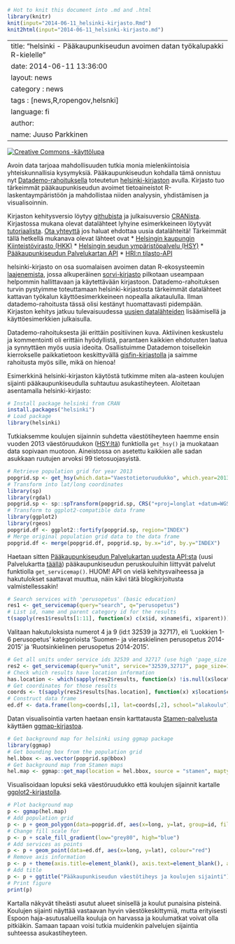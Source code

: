 ```r
# Hot to knit this document into .md and .html
library(knitr)
knit(input="2014-06-11_helsinki-kirjasto.Rmd")
knit2html(input="2014-06-11_helsinki-kirjasto.md")
```

---
title:  "helsinki - Pääkaupunkiseudun avoimen datan työkalupakki R-kielelle"
date:   2014-06-11 13:36:00
layout: news
category : news
tags : [news,R,ropengov,helsnki]
language: fi
author:
  name: Juuso Parkkinen
---

<a rel="license" href="http://creativecommons.org/licenses/by/4.0/">
<img alt="Creative Commons -käyttölupa" style="border-width:0"
src="http://i.creativecommons.org/l/by/4.0/88x31.png" /> </a>

Avoin data tarjoaa mahdollisuuden tutkia monia mielenkiintoisia yhteiskunnallisia kysymyksiä. Pääkaupunkiseudun kohdalla tämä onnistuu nyt [Datademo-rahoituksella](http://datademo.fi/) toteutetun [helsinki-kirjaston](https://github.com/rOpenGov/helsinki) avulla. Kirjasto tuo tärkeimmät pääkaupunkiseudun avoimet tietoaineistot R-laskentaympäristöön ja mahdollistaa niiden analyysin, yhdistämisen ja visualisoinnin.

Kirjaston kehitysversio löytyy [githubista](https://github.com/rOpenGov/helsinki) ja julkaisuversio [CRANista](http://cran.r-project.org/web/packages/helsinki/index.html). Kirjastossa mukana olevat datalähteet lyhyine esimerkkeineen löytyvät [tutoriaalista](https://github.com/rOpenGov/helsinki/blob/master/vignettes/helsinki_tutorial.md). [Ota yhteyttä](http://louhos.github.io/contact.html) jos haluat ehdottaa uusia datalähteitä! Tärkeimmät tällä hetkellä mukanava olevat lähteet ovat
* [Helsingin kaupungin Kiinteistövirasto (HKK)](http://ptp.hel.fi/avoindata/)
* [Helsingin seudun ympäristöpalvelu (HSY)](http://www.hsy.fi/seututieto/kaupunki/paikkatiedot/Sivut/Avoindata.aspx)
* [Pääkaupunkiseudun Palvelukartan API](http://api.hel.fi/servicemap/v1/)
* [HRI:n tilasto-API](http://dev.hel.fi/stats/)

helsinki-kirjasto on osa suomalaisen avoimen datan R-ekosysteemin [laajenemista](http://louhos.github.io/news/2014/06/07/uusiblogi/), jossa alkuperäinen [sorvi-kirjasto](http://louhos.github.io/sorvi/) pilkotaan useampaan helpommin hallittavaan ja käytettävään kirjastoon. Datademo-rahoituksen turvin pystyimme toteuttamaan helsinki-kirjastosta tärkeimmät datalähteet kattavan työkalun käyttöesimerkkeineen nopealla aikataululla. Ilman datademo-rahoitusta tässä olisi kestänyt huomattavasti pidempään. Kirjaston kehitys jatkuu tulevaisuudessa [uusien datalähteiden](https://github.com/rOpenGov/helsinki/blob/master/vignettes/todo-datasets.md) lisäämisellä ja käyttöesimerkkien julkaisulla.

Datademo-rahoituksesta jäi erittäin positiivinen kuva. Aktiivinen keskustelu ja kommentointi oli erittäin hyödyllistä, parantaen kaikkien ehdotusten laatua ja synnyttäen myös uusia ideoita. Osallistuimme Datademon toisellekin kierrokselle paikkatietoon keskittyvällä [gisfin-kirjastolla](https://github.com/ropengov/gisfin) ja saimme rahoitusta myös sille, mikä on hienoa!

Esimerkkinä helsinki-kirjaston käytöstä tutkimme miten ala-asteen koulujen sijainti pääkaupunkiseudulla suhtautuu asukastiheyteen. Aloitetaan asentamalla helsinki-kirjasto:

```r
# Install package helsinki from CRAN
install.packages("helsinki")
# Load package
library(helsinki)
```


Tutkiaksemme koulujen sijainnin suhdetta väestötiheyteen haemme ensin vuoden 2013 väestöruudukon ([HSY:ltä](http://www.hsy.fi/seututieto/kaupunki/paikkatiedot/Sivut/Avoindata.aspx)) funktiolla `get_hsy()` ja muokataan data sopivaan muotoon. Aineistossa on asetettu kaikkien alle sadan asukkaan ruutujen arvoksi 99 tietosuojasyistä.

```r
# Retrieve population grid for year 2013
popgrid.sp <- get_hsy(which.data="Vaestotietoruudukko", which.year=2013)
# Transform into lat/long coordinates
library(sp)
library(rgdal)
popgrid.sp <- sp::spTransform(popgrid.sp, CRS("+proj=longlat +datum=WGS84"))
# Transform to ggplot2-compatible data frame
library(ggplot2)
library(rgeos)
popgrid.df <- ggplot2::fortify(popgrid.sp, region="INDEX")
# Merge original population grid data to the data frame
popgrid.df <- merge(popgrid.df, popgrid.sp, by.x="id", by.y="INDEX")
```

Haetaan sitten [Pääkaupunkiseudun Palvelukartan uudesta API:sta](http://api.hel.fi/servicemap/v1/) (uusi Palvelukartta [täällä](http://dev.hel.fi/servicemap/)) pääkaupunkiseudun peruskouluihin liittyvät palvelut funktiolla `get_servicemap()`. HUOM! API on vielä kehitysvaiheessa ja hakutulokset saattavat muuttua, näin kävi tätä blogikirjoitusta valmistellessakin!

```r
# Search services with 'perusopetus' (basic education)
res1 <- get_servicemap(query="search", q="perusopetus")
# List id, name and parent category id for the results
t(sapply(res1$results[1:11], function(x) c(x$id, x$name$fi, x$parent)))
```

Valitaan hakutuloksista numerot 4 ja 9 (id:t 32539 ja 32717), eli 'Luokkien 1-6 perusopetus' kategorioista 'Suomen- ja vieraskielinen perusopetus 2014-2015' ja 'Ruotsinkielinen perusopetus 2014-2015'.

```r
# Get all units under service ids 32539 and 32717 (use high 'page_size' to retrieve all results at once)
res2 <- get_servicemap(query="unit", service="32539,32717", page_size=1000)
# Check which results have location information
has.location <- which(sapply(res2$results, function(x) !is.null(x$location)))
# Get coordinates for those results
coords <- t(sapply(res2$results[has.location], function(x) x$location$coordinates))
# Construct data frame
ed.df <- data.frame(long=coords[,1], lat=coords[,2], school="alakoulu")
```

Datan visualisointia varten haetaan ensin karttatausta [Stamen-palvelusta](http://maps.stamen.com/) käyttäen [ggmap-kirjastoa](https://sites.google.com/site/davidkahle/ggmap). 

```r
# Get background map for helsinki using ggmap package
library(ggmap)
# Get bounding box from the population grid
hel.bbox <- as.vector(popgrid.sp@bbox)
# Get background map from Stamen maps
hel.map <- ggmap::get_map(location = hel.bbox, source = "stamen", maptype="toner", crop=TRUE)
```

Visualisoidaan lopuksi sekä väestöruudukko että koulujen sijainnit kartalle [ggplot2-kirjastolla](http://ggplot2.org/).

```r
# Plot background map
p <- ggmap(hel.map)
# Add population grid
p <- p + geom_polygon(data=popgrid.df, aes(x=long, y=lat, group=id, fill=ASUKKAITA))
# Change fill scale for
p <- p + scale_fill_gradient(low="grey80", high="blue")
# Add services as points
p <- p + geom_point(data=ed.df, aes(x=long, y=lat), colour="red")
# Remove axis information
p <- p + theme(axis.title=element_blank(), axis.text=element_blank(), axis.ticks=element_blank())
# Add title
p <- p + ggtitle("Pääkaupunkiseudun väestötiheys ja koulujen sijainti")
# Print figure
print(p)
```

Kartalla näkyvät tiheästi asutut alueet sinisellä ja koulut punaisina pisteinä. Koulujen sijainti näyttää vastaavan hyvin väestökeskittymiä, mutta erityisesti Espoon haja-asutusalueilla kouluja on harvassa ja koulumatkat voivat olla pitkiäkin. Samaan tapaan voisi tutkia muidenkin palvelujen sijaintia suhteessa asukastiheyteen.

